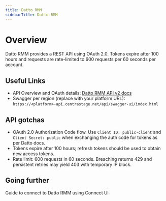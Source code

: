 ```yaml
---
title: Datto RMM
sidebarTitle: Datto RMM
---
```


# Overview

Datto RMM provides a REST API using OAuth 2.0. Tokens expire after 100 hours and requests are rate-limited to 600 requests per 60 seconds per account.

<Overview />

## Useful Links

-   API Overview and OAuth details: [Datto RMM API v2 docs](https://rmm.datto.com/help/en/Content/2SETUP/APIv2.htm)
-   Swagger per region (replace with your platform URL): `https://<platform>-api.centrastage.net/api/swagger-ui/index.html`

## API gotchas

-   OAuth 2.0 Authorization Code flow. Use `Client ID: public-client` and `Client Secret: public` when exchanging the auth code for tokens as per Datto docs.
-   Tokens expire after 100 hours; refresh tokens should be used to obtain new access tokens.
-   Rate limit: 600 requests in 60 seconds. Breaching returns 429 and persistent retries may yield 403 with temporary IP block.

## Going further

<Card title="Connect to Datto RMM" icon="link" href="/integrations/all/datto-rmm/connect" horizontal>
  Guide to connect to Datto RMM using Connect UI
</Card>
